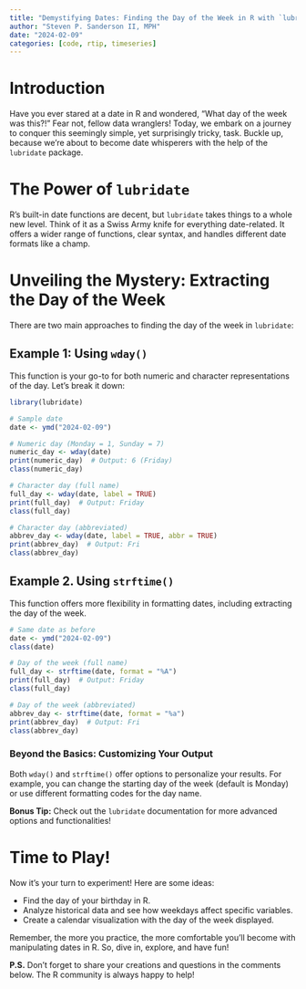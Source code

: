```yaml
---
title: "Demystifying Dates: Finding the Day of the Week in R with `lubridate`"
author: "Steven P. Sanderson II, MPH"
date: "2024-02-09"
categories: [code, rtip, timeseries]
---
```


# Introduction

Have you ever stared at a date in R and wondered, "What day of the week was this?!" Fear not, fellow data wranglers! Today, we embark on a journey to conquer this seemingly simple, yet surprisingly tricky, task. Buckle up, because we're about to become date whisperers with the help of the `lubridate` package.

# The Power of `lubridate`

R's built-in date functions are decent, but `lubridate` takes things to a whole new level. Think of it as a Swiss Army knife for everything date-related. It offers a wider range of functions, clear syntax, and handles different date formats like a champ.

# Unveiling the Mystery: Extracting the Day of the Week

There are two main approaches to finding the day of the week in `lubridate`:

## Example 1: Using `wday()`

This function is your go-to for both numeric and character representations of the day. Let's break it down:

```r
library(lubridate)

# Sample date
date <- ymd("2024-02-09")

# Numeric day (Monday = 1, Sunday = 7)
numeric_day <- wday(date)
print(numeric_day)  # Output: 6 (Friday)
class(numeric_day)

# Character day (full name)
full_day <- wday(date, label = TRUE)
print(full_day)  # Output: Friday
class(full_day)

# Character day (abbreviated)
abbrev_day <- wday(date, label = TRUE, abbr = TRUE)
print(abbrev_day)  # Output: Fri
class(abbrev_day)
```

## Example 2. Using `strftime()`

This function offers more flexibility in formatting dates, including extracting the day of the week.

```r
# Same date as before
date <- ymd("2024-02-09")
class(date)

# Day of the week (full name)
full_day <- strftime(date, format = "%A")
print(full_day)  # Output: Friday
class(full_day)

# Day of the week (abbreviated)
abbrev_day <- strftime(date, format = "%a")
print(abbrev_day)  # Output: Fri
class(abbrev_day)
```

### Beyond the Basics: Customizing Your Output

Both `wday()` and `strftime()` offer options to personalize your results. For example, you can change the starting day of the week (default is Monday) or use different formatting codes for the day name.

**Bonus Tip:** Check out the `lubridate` documentation for more advanced options and functionalities!

# Time to Play!

Now it's your turn to experiment! Here are some ideas:

* Find the day of your birthday in R.
* Analyze historical data and see how weekdays affect specific variables.
* Create a calendar visualization with the day of the week displayed.

Remember, the more you practice, the more comfortable you'll become with manipulating dates in R. So, dive in, explore, and have fun!

**P.S.** Don't forget to share your creations and questions in the comments below. The R community is always happy to help!